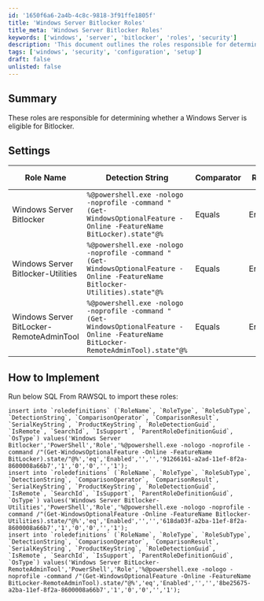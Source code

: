 ```yaml
---
id: '1650f6a6-2a4b-4c8c-9818-3f91ffe1805f'
title: 'Windows Server Bitlocker Roles'
title_meta: 'Windows Server Bitlocker Roles'
keywords: ['windows', 'server', 'bitlocker', 'roles', 'security']
description: 'This document outlines the roles responsible for determining the eligibility of Windows Server for Bitlocker. It includes detailed detection strings, comparators, and the applicable operating systems for each role, along with SQL commands to implement these roles.'
tags: ['windows', 'security', 'configuration', 'setup']
draft: false
unlisted: false
---
```

## Summary

These roles are responsible for determining whether a Windows Server is eligible for Bitlocker.

## Settings

| Role Name                                     | Detection String                                                                                                       | Comparator | Result  | Applicable OS |
|-----------------------------------------------|-----------------------------------------------------------------------------------------------------------------------|------------|---------|----------------|
| Windows Server Bitlocker                      | `%@powershell.exe -nologo -noprofile -command "(Get-WindowsOptionalFeature -Online -FeatureName BitLocker).state"@%` | Equals     | Enabled | Windows        |
| Windows Server Bitlocker-Utilities            | `%@powershell.exe -nologo -noprofile -command "(Get-WindowsOptionalFeature -Online -FeatureName Bitlocker-Utilities).state"@%` | Equals     | Enabled | Windows        |
| Windows Server BitLocker-RemoteAdminTool     | `%@powershell.exe -nologo -noprofile -command "(Get-WindowsOptionalFeature -Online -FeatureName BitLocker-RemoteAdminTool).state"@%` | Equals     | Enabled | Windows        |

## How to Implement

Run below SQL From RAWSQL to import these roles:

```
insert into `roledefinitions` (`RoleName`, `RoleType`, `RoleSubType`, `DetectionString`, `ComparisonOperator`, `ComparisonResult`, `SerialKeyString`, `ProductKeyString`, `RoleDetectionGuid`, `IsRemote`, `SearchId`, `IsSupport`, `ParentRoleDefinitionGuid`, `OsType`) values('Windows Server Bitlocker','PowerShell','Role','%@powershell.exe -nologo -noprofile -command /"(Get-WindowsOptionalFeature -Online -FeatureName BitLocker).state/"@%','eq','Enabled','','','91266161-a2ad-11ef-8f2a-8600008a66b7','1','0','0','','1');
insert into `roledefinitions` (`RoleName`, `RoleType`, `RoleSubType`, `DetectionString`, `ComparisonOperator`, `ComparisonResult`, `SerialKeyString`, `ProductKeyString`, `RoleDetectionGuid`, `IsRemote`, `SearchId`, `IsSupport`, `ParentRoleDefinitionGuid`, `OsType`) values('Windows Server Bitlocker-Utilities','PowerShell','Role','%@powershell.exe -nologo -noprofile -command /"(Get-WindowsOptionalFeature -Online -FeatureName Bitlocker-Utilities).state/"@%','eq','Enabled','','','618da03f-a2ba-11ef-8f2a-8600008a66b7','1','0','0','','1');
insert into `roledefinitions` (`RoleName`, `RoleType`, `RoleSubType`, `DetectionString`, `ComparisonOperator`, `ComparisonResult`, `SerialKeyString`, `ProductKeyString`, `RoleDetectionGuid`, `IsRemote`, `SearchId`, `IsSupport`, `ParentRoleDefinitionGuid`, `OsType`) values('Windows Server BitLocker-RemoteAdminTool','PowerShell','Role','%@powershell.exe -nologo -noprofile -command /"(Get-WindowsOptionalFeature -Online -FeatureName BitLocker-RemoteAdminTool).state/"@%','eq','Enabled','','','8be25675-a2ba-11ef-8f2a-8600008a66b7','1','0','0','','1');
```











